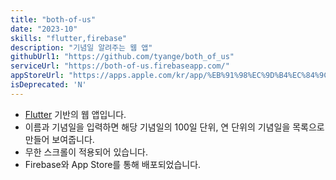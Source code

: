 ```yaml
---
title: "both-of-us"
date: "2023-10"
skills: "flutter,firebase"
description: "기념일 알려주는 웹 앱"
githubUrl1: "https://github.com/tyange/both_of_us"
serviceUrl: "https://both-of-us.firebaseapp.com/"
appStoreUrl: "https://apps.apple.com/kr/app/%EB%91%98%EC%9D%B4%EC%84%9C/id6474128449"
isDeprecated: 'N'
---
```


* [Flutter]('https://flutter.dev/') 기반의 웹 앱입니다.
* 이름과 기념일을 입력하면 해당 기념일의 100일 단위, 연 단위의 기념일을 목록으로 만들어 보여줍니다.
* 무한 스크롤이 적용되어 있습니다.
* Firebase와 App Store를 통해 배포되었습니다.

